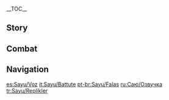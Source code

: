 {{CharacterTabs}}
{{LanguageTabs}}
__TOC__
==Story==
{{VO/Story
|character           = Sayu

|vo_01_01_title      = Hello
|vo_01_01_file       = VO_{character} Hello.ogg
|vo_01_01_tx         = Sayu, Shuumatsuban, at your disposal! Whew, but if you don't need me right now, I'm gonna grab some sleep. Nope, no need to tuck me in &mdash; I need the extra room to grow into.

|vo_02_01_title      = Chat: Asleep
|vo_02_01_file       = VO_{character} Chat - Asleep.ogg
|vo_02_01_tx         = *yawns* *snoring*

|vo_02_02_title      = Chat: Work
|vo_02_02_file       = VO_{character} Chat - Work.ogg
|vo_02_02_tx         = Seems like I should have just stayed in bed today.

|vo_02_03_title      = Chat: Height
|vo_02_03_file       = VO_{character} Chat - Height.ogg
|vo_02_03_tx         = Surely I should be due a growth spurt by now?

|vo_03_01_title      = When It Rains
|vo_03_01_file       = VO_{character} When It Rains.ogg
|vo_03_01_tx         = Eek, let's find shelter, quick! Watering works on plants, but not people...

|vo_03_02_title      = When Thunder Strikes
|vo_03_02_file       = VO_{character} When Thunder Strikes.ogg
|vo_03_02_tx         = Phew, this weather is wild! Best thing to do is dive under the covers where it's dark and snug and warm and nyam nyam nyam~ *sleeps*

|vo_03_03_title      = When It Snows
|vo_03_03_file       = VO_{character} When It Snows.ogg
|vo_03_03_tx         = It's really easy to hide in weather like this. There's this ninjutsu technique called Cloak of Snow where you can pretty much make yourself invisible &mdash; all other people see when they look at you is the snowflakes dancing in the air. Wait, it's confidential though! Don't tell any of this to the shrine maiden...
|vo_03_03_mention    = "The shrine maiden"

|vo_03_04_title      = When the Sun Is Out
|vo_03_04_file       = VO_{character} When the Sun Is Out.ogg
|vo_03_04_tx         = Loooove it when the weather's like this, just makes you wanna... *yawn* doze off for a while.

|vo_03_05_title      = When It's Windy
|vo_03_05_file       = VO_{character} When It's Windy.ogg
|vo_03_05_tx         = A windy day is a good day for a getaway.

|vo_03_06_title      = When the Wind Is Blowing
|vo_03_06_file       = VO_{character} When the Wind Is Blowing.ogg
|vo_03_06_tx         = I always know it's time to get some shut-eye when the wind's so strong that I can't open my eyes anyway.

|vo_04_01_title      = Good Morning
|vo_04_01_file       = VO_{character} Good Morning.ogg
|vo_04_01_tx         = ...Morning? Already? Okay, I'm just gonna snooze for, like, 10 more minutes... Please, just 10 minutes... No? Okay, 5 minutes then? *snores*

|vo_04_02_title      = Good Afternoon
|vo_04_02_file       = VO_{character} Good Afternoon.ogg
|vo_04_02_tx         = Is it noon yet? Finally, I'm so ready for my nap.

|vo_04_03_title      = Good Evening
|vo_04_03_file       = VO_{character} Good Evening.ogg
|vo_04_03_tx         = Recon confirms, no sign of the shrine maiden within a 3-mile radius. Moving to the next phase: sleepy time!
|vo_04_03_mention    = "The shrine maiden"

|vo_04_04_title      = Good Night
|vo_04_04_file       = VO_{character} Good Night.ogg
|vo_04_04_tx         = At long last... bed time... G'night...

|vo_05_01_title      = About {character}: Shuumatsuban
|vo_05_01_file       = VO_{character} About {character} - Shuumatsuban.ogg
|vo_05_01_tx         = Yeah, I'm in the Shuumatsuban, but they only ever get me to do stuff like... *yawn* information gathering and stealing. So, y'know... it's not really a big deal if the work doesn't get done.

|vo_05_02_title      = About {character}: Skiving
|vo_05_02_friendship = 4
|vo_05_02_file       = VO_{character} About {character} - Skiving.ogg
|vo_05_02_tx         = So I don't do any important work at the Shuumatsuban, and anything that gets put off for long enough ends up getting done by someone who's more suited to it anyway. Sleep, on the other hand &mdash; that is of the utmost importance. Because I need to get enough sleep to make sure I get my growth spurt.

|vo_06_01_title      = About Us: Favor
|vo_06_01_file       = VO_{character} About Us - Favor.ogg
|vo_06_01_tx         = Hey, will you do me a favor and let me know if you see the shrine maiden coming? I'm just gonna, um... rest my eyes for a moment.
|vo_06_01_mention    = "The shrine maiden"

|vo_06_02_title      = About Us: Headpats
|vo_06_02_friendship = 6
|vo_06_02_file       = VO_{character} About Us - Headpats.ogg
|vo_06_02_tx         = I'm not a pet, y'know! Hmm, but since it's you... Okay, you can pat my head and I promise not to bite your hand. Just a little, though! If you pat someone's head too much, it stunts their growth.

|vo_07_01_title      = About the [[Vision]]
|vo_07_01_friendship = 4
|vo_07_01_file       = VO_{character} About the Vision.ogg
|vo_07_01_tx         = My sword is crazy heavy, even with my ninjutsu training there's no way I could lift it without the help of my Vision. So yeah, having a Vision is a huge help for me.

|vo_07_02_title      = Something to Share
|vo_07_02_file       = VO_{character} Something to Share.ogg
|vo_07_02_tx         = Sensei says I'll be the last ninja ever in our line. I guess it can't be helped, because this style of ninjutsu wouldn't be much help in a fight anyway &mdash; all I've been taught is how to escape and how to cover your tracks.

|vo_07_03_title      = Interesting Things
|vo_07_03_file       = VO_{character} Interesting Things.ogg
|vo_07_03_tx         = Do you know the mujina? It looks similar to a tanuki, but it's way cuter. I'll take you to see one next time!

|vo_08_01_title      = About [[Kamisato Ayaka]]
|vo_08_01_friendship = 4
|vo_08_01_file       = VO_{character} About Kamisato Ayaka.ogg
|vo_08_01_tx         = As the eldest daughter of the Kamisato Clan, she always looks very graceful and elegant. But she got one of the shrine maidens to keep tabs on me and make sure I don't slack off... Why would she do that?
|vo_08_01_mention    = Kamisato Ayaka,"The shrine maiden"

|vo_08_02_title      = About [[Kamisato Ayato]]
|vo_08_02_friendship = 4
|vo_08_02_file       = VO_{character} About Kamisato Ayato.ogg
|vo_08_02_tx         = Sometimes, when I'm taking a rest up in a tree, I overhear the shrine maidens talking about him. Sounds like he's pretty important and super busy most of the time. I don't get it, though &mdash; it's only work, or whatever, so why doesn't he just... not do it?
|vo_08_02_mention    = Kamisato Ayato

|vo_08_03_title      = About [[Thoma]]
|vo_08_03_friendship = 4
|vo_08_03_file       = VO_{character} About Thoma.ogg
|vo_08_03_tx         = He's got a Vision, and yet for some reason he pesters me about learning ninjutsu every time I run into him. I don't know what his deal is. It's not like I'd have the time to teach him anyway, I barely get enough sleep as it is.
|vo_08_03_mention    = Thoma

|vo_08_04_title      = About [[Yoimiya]]
|vo_08_04_friendship = 4
|vo_08_04_file       = VO_{character} About Yoimiya.ogg
|vo_08_04_tx         = Every time she sees me she says, "Hey, little tanuki! Let's go hang out at the festival." Firstly, I'm not a tanuki. Secondly, I don't wanna go to a festival. Thirdly, she says she wants to hang out &mdash; but really, she just wants me to do a ninjutsu performance during the fireworks show. That's not even related to my work for the Shuumatsuban!
|vo_08_04_mention    = Yoimiya

|vo_08_05_title      = About the [[Raiden Shogun]]
|vo_08_05_friendship = 4
|vo_08_05_file       = VO_{character} About the Raiden Shogun.ogg
|vo_08_05_tx         = Her Excellency? Definitely not someone I'd ever get to meet. If you've got questions, maybe Miss Ayaka's the person to ask.
|vo_08_05_mention    = Raiden Shogun, Kamisato Ayaka

|vo_08_06_title      = About [[Yae Miko]]
|vo_08_06_friendship = 4
|vo_08_06_file       = VO_{character} About Yae Miko.ogg
|vo_08_06_tx         = She's always patting me on the head... I've never bitten her, though, or even said anything, because I'm frightened of how she'd react if I stood up to her. But what am I gonna do? Because if she keeps on patting my head, I'm gonna get stuck at this height forever!
|vo_08_06_mention    = Yae Miko

|vo_08_07_title      = About [[Arataki Itto]]
|vo_08_07_friendship = 4
|vo_08_07_file       = VO_{character} About Arataki Itto.ogg
|vo_08_07_tx         = Why does he have to make such a racket? And how did he get so tall!?
|vo_08_07_mention    = Arataki Itto

|vo_08_08_title      = About [[Kuki Shinobu]]
|vo_08_08_friendship = 4
|vo_08_08_file       = VO_{character} About the Kuki Ninja.ogg
|vo_08_08_tx         = Doesn't ring a bell, umm... What? Arataki Itto's little sidekick? Ugh, well she's definitely gotta be a sleep disturbance then. Birds of a feather flock together...
|vo_08_08_mention    = Kuki Shinobu, Arataki Itto

|vo_09_01_title      = More About {character}: I
|vo_09_01_file       = VO_{character} More About {character} - 01.ogg
|vo_09_01_tx         = Zzzz...

|vo_09_02_title      = More About {character}: II
|vo_09_02_friendship = 3
|vo_09_02_file       = VO_{character} More About {character} - 02.ogg
|vo_09_02_tx         = Huh? You wanna know the name of my style of ninjutsu? Uhh... Y'know what, I can't think straight right now, I'm still half asleep here. Lemme snooze a while longer, maybe my mind'll be clearer when I wake up.

|vo_09_03_title      = More About {character}: III
|vo_09_03_friendship = 4
|vo_09_03_file       = VO_{character} More About {character} - 03.ogg
|vo_09_03_tx         = Alright, fine... I'll tell you. But you'd better not laugh, or I'm never talking to you again. Uh so, my style of ninjutsu is called... um... Yoohoo Art.<br />The reason is supposedly that our style focuses on making fun of the enemy, but still... I mean... *sigh*

|vo_09_04_title      = More About {character}: IV
|vo_09_04_friendship = 5
|vo_09_04_file       = VO_{character} More About {character} - 04.ogg
|vo_09_04_tx         = Do you know how to climb trees? I'm an expert, I can teach you. There's this tree down at the shrine &mdash; it's the perfect place, you could just literally sleep there all day if you wanted and no one would ever find you... Uh, I just mean, it's a great place for a power nap. Next time you wanna take a nap, let me know, I'll take you there.

|vo_09_05_title      = More About {character}: V
|vo_09_05_friendship = 6
|vo_09_05_file       = VO_{character} More About {character} - 05.ogg
|vo_09_05_tx         = It was actually sensei who gave me this outfit. They said it was modeled after the mujina, and it could help with escapes, or something... and then sensei said that I was all grown up and ready to go it alone, but that I should still be careful to protect myself... then they left me. Am I really ready to go it alone, at my height?<br />Um... Hmm? Y&mdash;You'll keep my company? Really? Promise you won't leave me?

|vo_10_01_title      = {character}'s Hobbies
|vo_10_01_file       = VO_{character} Hobbies.ogg
|vo_10_01_tx         = When I put my hood on, I can snooze away to my heart's content without having to worry about the shrine maiden finding me. *sigh* I think it must be one of the best feelings in the whole world.
|vo_10_01_mention    = "The shrine maiden"

|vo_10_02_title      = {character}'s Troubles: Misunderstanding
|vo_10_02_file       = VO_{character} Troubles - Misunderstanding.ogg
|vo_10_02_tx         = For some reason, when people meet me for the first time, they always call me tanuki, or teddy-bear, or kitty-cat... But Sayu is just Sayu &mdash; and definitely not a tanuki.

|vo_10_03_title      = {character}'s Troubles: Height
|vo_10_03_file       = VO_{character} Troubles - Height.ogg
|vo_10_03_tx         = When is my growth spurt gonna come? Everyone my age practically twice my height, and I'm still... Ugh, enough, I need sleep, sleep is the answer. Good night!

|vo_10_04_title      = {character}'s Troubles: Feedback Loop
|vo_10_04_file       = VO_{character} Troubles - Feedback Loop.ogg
|vo_10_04_tx         = Recently someone told me that if you get annoyed too easily, that'll stunt your growth, too! ...Gah! I dunno what I can do about that...

|vo_10_05_title      = Favorite Food
|vo_10_05_file       = VO_{character} Favorite Food.ogg
|vo_10_05_tx         = High-carb foods that give you instant energy, like rice balls. If you eat one the moment you wake up, it stops you feeling so groggy and bleary-eyed. Then, you can just relax and get straight back to sleep.

|vo_10_06_title      = Least Favorite Food
|vo_10_06_file       = VO_{character} Least Favorite Food.ogg
|vo_10_06_tx         = Can't be picky about food when you've still got growing to do! ...That said, I haven't gained any height recently &mdash; maybe I'm not eating enough vegetables? But salad isn't filling enough and sometimes it can be really bitter... *sigh*

<!-- Receiving a Gift -->
|vo_11_01_title      = Receiving a Gift: I
|vo_11_01_file       = VO Sayu Receiving a Gift - 01.ogg
|vo_11_01_tx         = I'm soooo full, time for a nap...

|vo_11_02_title      = Receiving a Gift: II
|vo_11_02_file       = VO Sayu Receiving a Gift - 02.ogg
|vo_11_02_tx         = If you eat enough of this... it makes you really sleepy.

|vo_11_03_title      = Receiving a Gift: III
|vo_11_03_file       = VO Sayu Receiving a Gift - 03.ogg
|vo_11_03_tx         = Uh oh... Need an escape plan.

|vo_12_01_title      = Birthday
|vo_12_01_file       = VO_{character} Birthday.ogg
|vo_12_01_tx         = Wanna learn some ninja skills? I can teach you! Well, only the skills I know, of course. Hmm? Why aren't I asleep? ...Uhh, because I'm not sleepy... and also because today is a special day! I had to stay awake today so I'd have the chance to say it to you in person: Happy Birthday.

|vo_13_01_title      = Feelings About Ascension: Intro
|vo_13_01_ascension  = 1
|vo_13_01_file       = VO_{character} Feelings About Ascension -  01.ogg
|vo_13_01_tx         = Is it just me, or did I get a little taller!?

|vo_13_02_title      = Feelings About Ascension: Building Up
|vo_13_02_ascension  = 2
|vo_13_02_file       = VO_{character} Feelings About Ascension -  02.ogg
|vo_13_02_tx         = Awesome, now I can slip away faster than ever. Hee-hee, they can't catch me now.

|vo_13_03_title      = Feelings About Ascension: Climax
|vo_13_03_ascension  = 4
|vo_13_03_file       = VO_{character} Feelings About Ascension -  03.ogg
|vo_13_03_tx         = Hey, thanks for going and gathering all those materials for me. I would've gone myself, but... I probably would've got about halfway before falling asleep.

|vo_13_04_title      = Feelings About Ascension: Conclusion
|vo_13_04_ascension  = 6
|vo_13_04_file       = VO_{character} Feelings About Ascension -  04.ogg
|vo_13_04_tx         = I think I'm finally ready to go it alone now, just like sensei said I should. And... maybe it's not such a big deal now if I can't grow any taller. Because what really matters... is that I have you to keep me company.
}}

==Combat==
{{Combat VO
|character           = Sayu

|skill_1_tx          = ''(Normal Fuufuu Whirlwind Kick)'' Bye!
|skill_2_tx          = ''(Normal Fuufuu Whirlwind Kick)'' Gotta dash~!
|skill_3_tx          = ''(Normal Fuufuu Whirlwind Kick)'' Poof!
|skill_4_tx          = ''(Stronger Fuufuu Whirlwind Kick)'' I'm outta here.
|skill_5_tx          = ''(Stronger Fuufuu Whirlwind Kick)'' Can't catch me~!
|skill_6_tx          = ''(Stronger Fuufuu Whirlwind Kick)'' And away I go.

|burst_1_tx          = Twinjutsu!
|burst_2_tx          = Come on out!
|burst_3_tx          = Hah! ...Phew...

|sprint-s_1_tx       = Make my escape.
|sprint-s_2_file     = Sprint Start 02,Sprint Start 03

|glider_1_actual_tx  = Run with the wind!
|glider_2_file       = Deploying Wind Glider 02,Deploying Wind Glider 03

|chest_1_tx          =   Looks kinda cozy in here... Nap time!
|chest_2_tx          =   Mission accomplished! Can I go back and sleep now?
|chest_3_tx          =   Ooh, what's in here? Maybe a growth serum?

|low-hp_1_tx         = What was that escape method again...?
|low-hp_2_tx         = I feel kinda woozy.
|low-hp_3_tx         = Whew, so tired.

<!-- Ally at Low HP -->
|ally-low-hp_1_tx    = I'll protect you.
|ally-low-hp_2_tx    = Take 5. Or maybe 10.

|fallen_1_tx         = Almost. Got. Away...
|fallen_2_tx         = Uh, sw&mdash;sweet dreams...
|fallen_3_tx         = My fault for being so lazy...

|hit-l_1_tx          = Ow.
|hit-l_2_file        = Light Hit Taken 02,Light Hit Taken 03,Light Hit Taken 04,Light Hit Taken 05,Light Hit Taken 06

|hit-h_1_tx          = Almost dodged that.
|hit-h_2_tx          = I'm about to pass out over here.
|hit-h_3_file        = Heavy Hit Taken 03,Heavy Hit Taken 04,Heavy Hit Taken 05,Heavy Hit Taken 06

|join_1_tx           = So sleepy.
|join_2_tx           = Can I go catch up on my sleep?
|join_3_tx           = Drat, you caught me.

|idle_1_file         = Standby 01, Standby 02

|atk-l_1_file        = Light Attack 01,Light Attack 02,Light Attack 03,Light Attack 04,Light Attack 05,Light Attack 06,Light Attack 07

|atk-m_1_file        = Mid Attack 01,Mid Attack 02,Mid Attack 03

|atk-h_1_file        = Heavy Attack 01,Heavy Attack 02,Heavy Attack 03

|climb_1_file        = Climbing 01,Climbing 02,Climbing 03,Climbing 04,Climbing 05

|climb-b_1_file      = Climbing Breath 01,Climbing Breath 02,Climbing Breath 03

|jump_1_file         = Jumping 01,Jumping 02,Jumping 03,Jumping 04,Jumping 05
}}

==Navigation==
{{Character Navbox|type=playable|link type=vo}}

[[es:Sayu/Voz]]
[[it:Sayu/Battute]]
[[pt-br:Sayu/Falas]]
[[ru:Саю/Озвучка]]
[[tr:Sayu/Replikler]]